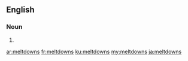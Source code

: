 ==English==

===Noun===
{{head|en|plural}}

# {{plural of|meltdown|lang=en}}

[[ar:meltdowns]]
[[fr:meltdowns]]
[[ku:meltdowns]]
[[my:meltdowns]]
[[ja:meltdowns]]